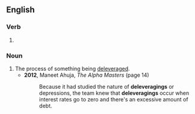==English==

===Verb===
{{head|en|verb form}}

# {{present participle of|en|deleverage|nocat=1}}

===Noun===
{{en-noun|~}}

# The process of something being [[deleverage]]d.
#* '''2012''', Maneet Ahuja, ''The Alpha Masters'' (page 14)
#*: Because it had studied the nature of '''deleveragings''' or depressions, the team knew that '''deleveragings''' occur when interest rates go to zero and there's an excessive amount of debt.